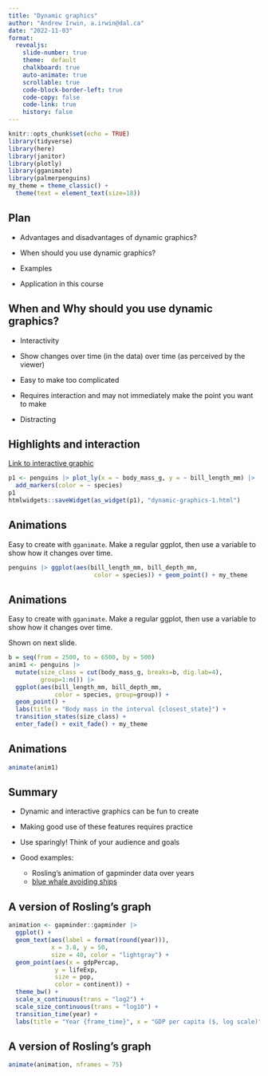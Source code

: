 ```yaml
---
title: "Dynamic graphics"
author: "Andrew Irwin, a.irwin@dal.ca"
date: "2022-11-03"
format:
  revealjs:
    slide-number: true
    theme:  default
    chalkboard: true
    auto-animate: true
    scrollable: true
    code-block-border-left: true
    code-copy: false
    code-link: true
    history: false
---
```


```r
knitr::opts_chunk$set(echo = TRUE)
library(tidyverse)
library(here)
library(janitor)
library(plotly)
library(gganimate)
library(palmerpenguins)
my_theme = theme_classic() + 
  theme(text = element_text(size=18))
```

## Plan

* Advantages and disadvantages of dynamic graphics?

* When should you use dynamic graphics?

* Examples

* Application in this course

## When and Why should you use dynamic graphics?

* Interactivity

* Show changes over time (in the data) over time (as perceived by the viewer)

* Easy to make too complicated

* Requires interaction and may not immediately make the point you want to make

* Distracting

## Highlights and interaction

[Link to interactive graphic](dynamic-graphics-1.html)

```r
p1 <- penguins |> plot_ly(x = ~ body_mass_g, y = ~ bill_length_mm) |>
  add_markers(color = ~ species)
p1
htmlwidgets::saveWidget(as_widget(p1), "dynamic-graphics-1.html")
```

## Animations

Easy to create with `gganimate`. Make a regular ggplot, then use a variable to show how it changes over time.

```r
penguins |> ggplot(aes(bill_length_mm, bill_depth_mm,
                        color = species)) + geom_point() + my_theme
```

## Animations

Easy to create with `gganimate`. Make a regular ggplot, then use a variable to show how it changes over time.

Shown on next slide.

```r
b = seq(from = 2500, to = 6500, by = 500)
anim1 <- penguins |> 
  mutate(size_class = cut(body_mass_g, breaks=b, dig.lab=4),
         group=1:n()) |>
  ggplot(aes(bill_length_mm, bill_depth_mm,
             color = species, group=group)) + 
  geom_point() + 
  labs(title = "Body mass in the interval {closest_state}") +
  transition_states(size_class) +
  enter_fade() + exit_fade() + my_theme
```

## Animations

```r
animate(anim1)
```

## Summary

* Dynamic and interactive graphics can be fun to create

* Making good use of these features requires practice

* Use sparingly! Think of your audience and goals

* Good examples: 
  * Rosling's animation of gapminder data over years
  * [blue whale avoiding ships](https://www.theverge.com/2021/2/3/22265059/animation-blue-whales-ship-strikes)

## A version of Rosling's graph

```r
animation <- gapminder::gapminder |> 
  ggplot() +
  geom_text(aes(label = format(round(year))), 
            x = 3.8, y = 50, 
            size = 40, color = "lightgray") +
  geom_point(aes(x = gdpPercap,
             y = lifeExp,
             size = pop,
             color = continent)) +
  theme_bw() +
  scale_x_continuous(trans = "log2") +
  scale_size_continuous(trans = "log10") +
  transition_time(year) +
  labs(title = "Year {frame_time}", x = "GDP per capita ($, log scale)", y = "Life Expectancy", size = "Population", color = "Continent")
```

## A version of Rosling's graph

```r
animate(animation, nframes = 75)
```




